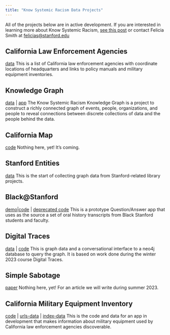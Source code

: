 ```yaml
---
title: "Know Systemic Racism Data Projects"
---
```


All of the projects below are in active development. If you are interested in learning more about Know Systemic Racism, [see this post](https://library.stanford.edu/blogs/stanford-libraries-blog/2021/08/introducing-know-systemic-racism-ksr-project) or contact Felicia Smith at [felicias@stanford.edu](felicias@stanford.edu)


## California Law Enforcement Agencies
[data](https://github.com/know-systemic-racism/ca-leas-data) 
This is a list of California law enforcement agencies with coordinate locations of headquarters and links to policy manuals and military equipment inventories.

## Knowledge Graph 
[data](https://github.com/know-systemic-racism/knowledge-graph-data) | [app](https://github.com/know-systemic-racism/knowledge-graph-query-app)
The Know Systemic Racism Knowledge Graph is a project to construct a richly connected graph of events, people, organizations, and people to reveal connections between discrete collections of data and the people behind the data. 

## California Map 
[code](https://github.com/know-systemic-racism/ca-map-app)
Nothing here, yet! It's coming. 

## Stanford Entities 
[data](https://github.com/know-systemic-racism/stanford-history-entities-data)
This is the start of collecting graph data from Stanford-related library projects.

## Black@Stanford 
[demo](https://huggingface.co/spaces/StanfordLibraries/KSR-OralHistory)|[code](https://github.com/know-systemic-racism/black-at-stanford-qa-app) | [deprecated code](https://github.com/know-systemic-racism/black-at-stanford-chat-app)
This is a prototype Question/Answer app that uses as the source a set of oral history transcripts from Black Stanford students and faculty.

## Digital Traces
[data](https://github.com/know-systemic-racism/digital-traces-2023-data) | [code](https://github.com/know-systemic-racism/digital-traces-app)
This is graph data and a conversational interface to a neo4j database to query the graph. It is based on work done during the winter 2023 course Digital Traces.

## Simple Sabotage 
[paper](https://github.com/know-systemic-racism/simple-sabotage)
Nothing here, yet! For an article we will write during summer 2023.

## California Military Equipment Inventory 
[code](https://github.com/know-systemic-racism/ca-mei-app) | [urls-data](https://github.com/know-systemic-racism/ca-mei-urls-data) | [index-data](https://github.com/know-systemic-racism/ca-mei-index-data)
This is the code and data for an app in development that makes information about military equipment used by California law enforcement agencies discoverable.

